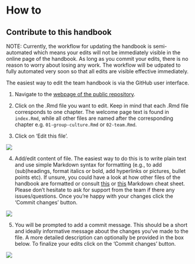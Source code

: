 # How to

## Contribute to this handbook

NOTE: Currently, the workflow for updating the handbook is semi-automated which means your edits will not be immediately visible in the online page of the handbook. As long as you commit your edits, there is no reason to worry about losing any work. The workflow will be udpated to fully automated very soon so that all edits are visible effective immediately.


The easiest way to edit the team handbook is via the GitHub user interface. 

1. Navigate to the [webpage of the public repository](https://www.github.com/camaradesberlin/team-handbook). 

2. Click on the .Rmd file you want to edit. Keep in mind that each .Rmd file corresponds to one chapter. The welcome page text is found in `index.Rmd`, while all other files are named after the corresponding chapter e.g. `01-group-culture.Rmd` or `02-team.Rmd`.

3. Click on 'Edit this file'.

![](images/howto_edit.png)

4. Add/edit content of file. The easiest way to do this is to write plain text and use simple Markdown syntax for formatting (e.g., to add (sub)headings, format italics or bold, add hyperlinks or pictures, bullet points etc). If unsure, you could have a look at how other files of the handbook are formatted or consult [this](https://www.rstudio.com/wp-content/uploads/2015/02/rmarkdown-cheatsheet.pdf) or [this](https://www.github.com/adam-p/markdown-here/wiki/Markdown-Here-Cheatsheet) Markdown cheat sheet. Please don't hesitate to ask for support from the team if there any issues/questions. Once you're happy with your changes click the 'Commit changes' button.

![](images/howto_commit.png)

5. You will be prompted to add a commit message. This should be a short and ideally informative message about the changes you've made to the file. A more detailed description can optionally be provided in the box below. To finalize your edits click on the 'Commit changes' button. 


![](images/howto_commitmessage.png)
